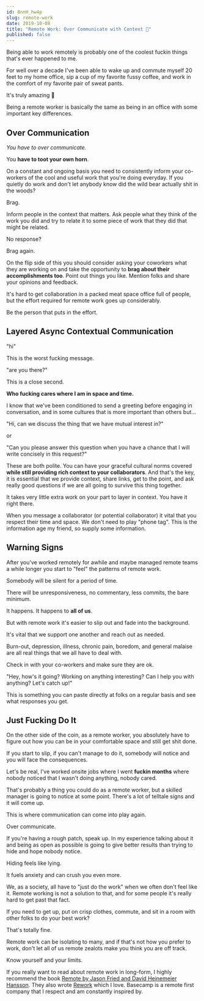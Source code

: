 ```yaml
---
id: 8nnH_hw4p
slug: remote-work
date: 2019-10-08
title: "Remote Work: Over Communicate with Context 🙏"
published: false
---
```


Being able to work remotely is probably one of the coolest fuckin things that's ever happened to me. 

For well over a decade I've been able to wake up and commute myself 20 feet to my home office, sip a cup of my favorite fussy coffee, and work in the comfort of my favorite pair of sweat pants.

It's truly amazing 🙌

Being a remote worker is basically the same as being in an office with some important key differences.

## Over Communication

*You have to over communicate.*

You **have to toot your own horn**. 

On a constant and ongoing basis you need to consistently inform your co-workers of the cool and useful work that you're doing everyday. If you quietly do work and don't let anybody know did the wild bear actually shit in the woods?

Brag.

Inform people in the context that matters. Ask people what they think of the work you did and try to relate it to some piece of work that they did that might be related.

No response?

Brag again.

On the flip side of this you should consider asking your coworkers what they are working on and take the opportunity to **brag about their accomplishments too**. Point out things you like. Mention folks and share your opinions and feedback.

It's hard to get collaboration in a packed meat space office full of people, but the effort required for remote work goes up considerably.

Be the person that puts in the effort.

## Layered Async Contextual Communication

"hi"

This is the worst fucking message.

"are you there?"

This is a close second.

**Who fucking cares where I am in space and time.**

I know that we've been conditioned to send a greeting before engaging in conversation, and in some cultures that is more important than others but...

"Hi, can we discuss the thing that we have mutual interest in?"

or

"Can you please answer this question when you have a chance that I will write concisely in this request?"

These are both polite. You can have your graceful cultural norms covered **while still providing rich context to your collaborators**. And that's the key, it is essential that we provide context, share links, get to the point, and ask really good questions if we are all going to survive this thing together.

It takes very little extra work on your part to layer in context. You have it right there.

When you message a collaborator (or potential collaborator) it vital that you respect their time and space. We don't need to play "phone tag". This is the information age my friend, so supply some information.

## Warning Signs

After you've worked remotely for awhile and maybe managed remote teams a while longer you start to "feel" the patterns of remote work.

Somebody will be silent for a period of time.

There will be unresponsiveness, no commentary, less commits, the bare minimum.

It happens. It happens to **all of us**. 

But with remote work it's easier to slip out and fade into the background.

It's vital that we support one another and reach out as needed. 

Burn-out, depression, illness, chronic pain, boredom, and general malaise are all real things that we all have to deal with.

Check in with your co-workers and make sure they are ok. 

"Hey, how's it going? Working on anything interesting? Can I help you with anything? Let's catch up!"

This is something you can paste directly at folks on a regular basis and see what responses you get.

## Just Fucking Do It

On the other side of the coin, as a remote worker, you absolutely have to figure out how you can be in your comfortable space and still get shit done.

If you start to slip, if you can't manage to do it, somebody will notice and you will face the consequences.

Let's be real, I've worked onsite jobs where I went **fuckin months** where nobody noticed that I wasn't doing anything, nobody cared.

That's probably a thing you could do as a remote worker, but a skilled manager is going to notice at some point. There's a lot of telltale signs and it will come up.

This is where communication can come into play again. 

Over communicate.

If you're having a rough patch, speak up. In my experience talking about it and being as open as possible is going to give better results than trying to hide and hope nobody notice.

Hiding feels like lying. 

It fuels anxiety and can crush you even more.

We, as a society, all have to "just do the work" when we often don't feel like it. Remote working is not a solution to that, and for some people it's really hard to get past that fact.

If you need to get up, put on crisp clothes, commute, and sit in a room with other folks to do your best work?

That's totally fine.

Remote work can be isolating to many, and if that's not how you prefer to work, don't let all of us remote zealots make you think you are off track.

Know yourself and your limits.

If you really want to read about remote work in long-form, I highly recommend the book [Remote by Jason Fried and David Heinemeier Hansson](https://www.amazon.com/exec/obidos/ASIN/0804137501/joehoobuiblo-20/ref=nosim/). They also wrote [Rework](https://www.amazon.com/exec/obidos/ASIN/0307463745/joehoobuiblo-20/ref=nosim/) which I love. Basecamp is a remote first company that I respect and am constantly inspired by.
